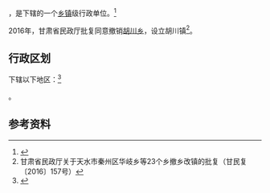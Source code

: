 {{中国乡级行政区|62/05/25/203/000}}

'''{{PAGENAMEBASE}}'''，是{{PRC admin/fullname|62/05/25/203/000|3}}下辖的一个[[乡镇|乡镇]]级行政单位。<ref>{{PRC admin/ref sgc|{{PRC admin/parent|62/05/25/203/000}}}}</ref>

2016年，甘肃省民政厅批复同意撤销[[胡川乡|胡川乡]]，设立胡川镇<ref>甘肃省民政厅关于天水市秦州区华岐乡等23个乡撤乡改镇的批复（甘民复〔2016〕157号）</ref>。

== 行政区划 ==

{{PAGENAMEBASE}}下辖以下地区：<ref>{{PRC admin/ref sgc|62/05/25/203/000}}</ref>

{{PRC admin/children|62/05/25/203/000}}。

== 参考资料 ==

{{reflist}}

{{行政区划小作品}}
{{PRC admin/navcat|62/05/25/203/000}}